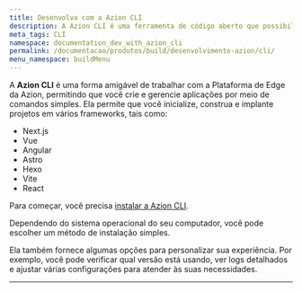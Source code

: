 ```yaml
---
title: Desenvolva com a Azion CLI
description: A Azion CLI é uma ferramenta de código aberto que possibilita o gerenciamento dos serviços e recursos na plataforma da Azion.
meta_tags: CLI
namespace: documentation_dev_with_azion_cli
permalink: /documentacao/produtos/build/desenvolvimento-azion/cli/
menu_namespace: buildMenu
---
```


<LinkButton link="/pt-br/documentacao/produtos/azion-cli/visao-geral/" label="vá para a documentação de referência da Azion CLI" outlined />

A **Azion CLI** é uma forma amigável de trabalhar com a Plataforma de Edge da Azion, permitindo que você crie e gerencie aplicações por meio de comandos simples. Ela permite que você inicialize, construa e implante projetos em vários frameworks, tais como:

- Next.js
- Vue
- Angular
- Astro
- Hexo
- Vite
- React

Para começar, você precisa [instalar a Azion CLI](/pt-br/documentacao/produtos/azion-cli/visao-geral/#instalar-a-azion-cli).

Dependendo do sistema operacional do seu computador, você pode escolher um método de instalação simples.

Ela também fornece algumas opções para personalizar sua experiência. Por exemplo, você pode verificar qual versão está usando, ver logs detalhados e ajustar várias configurações para atender às suas necessidades.


---

